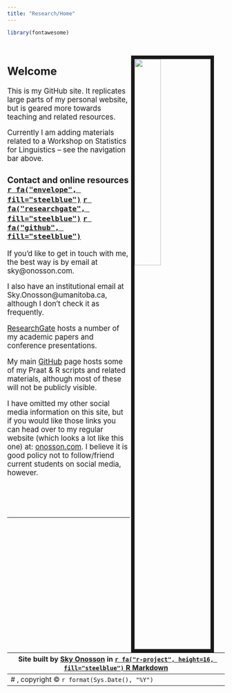 ```yaml
---
title: "Research/Home"
---
```


<style type="text/css">

h1.title {
  display: none;
}
</style>

```r
library(fontawesome)
```

<br>

<img src="images/me_rio.jpg" style="width:35%; border:8px solid; margin-right: 25px" align="right">

<big>

## Welcome

This is my GitHub site. It replicates large parts of my personal website, but is geared more towards teaching and related resources.

Currently I am adding materials related to a Workshop on Statistics for Linguistics -- see the navigation bar above.

### Contact and online resources [`r fa("envelope", fill="steelblue")`](mailto:sky@onosson.com) [`r fa("researchgate", fill="steelblue")`](https://www.researchgate.net/profile/Sky_Onosson){target="_blank"}  [`r fa("github", fill="steelblue")`](https://github.com/onosson){target="_blank"}

If you'd like to get in touch with me, the best way is by email at sky@onosson.com.

I also have an institutional email at Sky.Onosson@umanitoba.ca, although I don't check it as frequently.

[ResearchGate](https://www.researchgate.net/profile/Sky_Onosson){target="_blank"} hosts a number of my academic papers and conference presentations.

My main [GitHub](https://github.com/onosson){target="_blank"} page hosts some of my Praat & R scripts and related materials, although most of these will not be publicly visible.

I have omitted my other social media information on this site, but if you would like those links you can head over to my regular website (which looks a lot like this one) at: [onosson.com](https://onosson.com){target="_blank"}. I believe it is good policy not to follow/friend current students on social media, however.

<br><br><br>

---

<center>Site built by [Sky Onosson](mailto:sky@onosson.com) in [`r fa("r-project", height=16, fill="steelblue")` R Markdown](https://rmarkdown.rstudio.com/index.html){target="_blank"}</center>
---
# , copyright &copy; `r format(Sys.Date(), "%Y")`
---